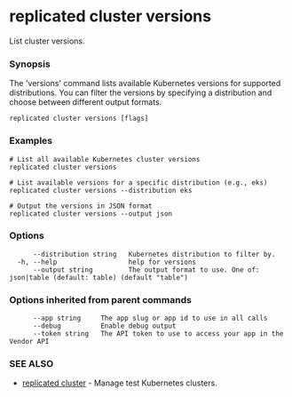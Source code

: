 # replicated cluster versions

List cluster versions.

### Synopsis

The 'versions' command lists available Kubernetes versions for supported distributions. You can filter the versions by specifying a distribution and choose between different output formats.

```
replicated cluster versions [flags]
```

### Examples

```
# List all available Kubernetes cluster versions
replicated cluster versions

# List available versions for a specific distribution (e.g., eks)
replicated cluster versions --distribution eks

# Output the versions in JSON format
replicated cluster versions --output json
```

### Options

```
      --distribution string   Kubernetes distribution to filter by.
  -h, --help                  help for versions
      --output string         The output format to use. One of: json|table (default: table) (default "table")
```

### Options inherited from parent commands

```
      --app string     The app slug or app id to use in all calls
      --debug          Enable debug output
      --token string   The API token to use to access your app in the Vendor API
```

### SEE ALSO

* [replicated cluster](replicated-cli-cluster)	 - Manage test Kubernetes clusters.

